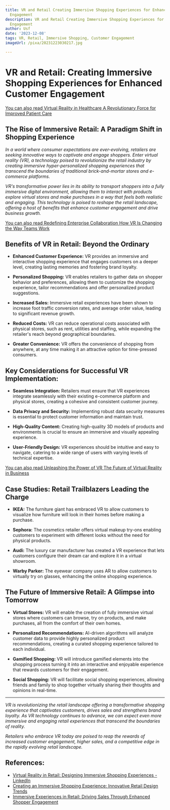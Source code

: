 ```yaml
---
title: VR and Retail Creating Immersive Shopping Experiences for Enhanced Customer
  Engagement
description: VR and Retail Creating Immersive Shopping Experiences for Enhanced Customer
  Engagement
author: Usf
date: '2023-12-08'
tags: VR, Retail, Immersive Shopping, Customer Engagement
imageUrl: /pixa/20231223030217.jpg

---
```

# VR and Retail: Creating Immersive Shopping Experiences for Enhanced Customer Engagement

[You can also  read Virtual Reality in Healthcare A Revolutionary Force for Improved Patient Care](Virtual%20Reality%20in%20Healthcare%20A%20Revolutionary%20Force%20for%20Improved%20Patient%20Care)


##  The Rise of Immersive  Retail:  A  Paradigm Shift in Shopping Experience

*In a  world where consumer expectations are ever-evolving, retailers are seeking innovative ways to captivate and engage shoppers. Enter virtual reality (VR), a technology  poised to revolutionize the retail industry by creating immersive hyper-personalized shopping experiences that transcend the boundaries of traditional brick-and-mortar stores and e-commerce platforms.*

*VR's transformative power lies  in its ability  to transport shoppers into  a fully immersive digital environment, allowing them  to interact with  products explore virtual stores  and make purchases in a way that feels both realistic and  engaging. This technology  is poised to reshape the retail landscape,  offering a host of benefits that enhance customer engagement and drive business growth.*

[You can also read Redefining Enterprise Collaboration How VR Is Changing the Way Teams Work](Redefining%20Enterprise%20Collaboration%20How%20VR%20Is%20Changing%20the%20Way%20Teams%20Work)


## Benefits of VR in Retail: Beyond the Ordinary

* **Enhanced Customer Experience:** VR provides an immersive and interactive shopping experience that engages customers on a  deeper level, creating lasting memories and fostering brand  loyalty.

* **Personalized Shopping:**  VR enables retailers to gather data on shopper behavior and preferences,  allowing them to customize the shopping experience, tailor recommendations and offer personalized product suggestions.

* **Increased Sales:** Immersive retail experiences  have been shown  to increase foot  traffic conversion rates, and average order value, leading  to significant  revenue growth.

* **Reduced Costs:** VR can reduce operational costs associated with physical stores, such as rent,  utilities and staffing, while expanding the retailer's reach beyond geographical boundaries.

*  **Greater Convenience:** VR offers the convenience of shopping  from anywhere,  at any time  making it  an attractive option for time-pressed consumers.

## Key Considerations for Successful VR  Implementation:

* **Seamless Integration:** Retailers must ensure that VR experiences integrate seamlessly with their existing e-commerce platform and physical stores, creating a cohesive and consistent customer  journey.

* **Data Privacy and Security:** Implementing robust data security measures is essential to protect customer information and maintain trust.

* **High-Quality Content:** Creating high-quality 3D models of products and environments is crucial to ensure an immersive and visually appealing experience.

* **User-Friendly Design:** VR experiences should  be intuitive and easy to  navigate, catering to a  wide range of users with varying levels of technical expertise.

[You can also  read Unleashing the  Power  of VR The Future of Virtual Reality  in Business](Unleashing%20the%20Power%20of%20VR%20The%20Future%20of%20Virtual%20Reality%20in%20Business)


## Case Studies: Retail Trailblazers Leading the Charge

* **IKEA:** The furniture giant has embraced VR to allow customers to visualize how furniture will look  in their homes  before making a  purchase.

* **Sephora:** The cosmetics retailer offers virtual makeup try-ons enabling customers to experiment with different looks without the  need for physical products.

* **Audi:** The luxury car manufacturer has created a VR experience that lets customers configure their dream car and explore it in a virtual showroom.

* **Warby Parker:** The  eyewear company uses AR to allow  customers to virtually try on glasses, enhancing the online shopping  experience.

## The Future of Immersive Retail: A Glimpse into Tomorrow

* **Virtual  Stores:** VR  will enable the creation of fully immersive virtual stores  where customers can browse, try on  products, and make  purchases, all from the comfort of their own homes.

*  **Personalized Recommendations:** AI-driven algorithms will analyze customer data  to provide highly personalized product recommendations, creating a  curated shopping experience tailored to each individual.

* **Gamified Shopping:** VR will introduce gamified elements into the  shopping process turning it into an interactive and enjoyable experience that  rewards customers for  their engagement.

* **Social  Shopping:** VR will facilitate social shopping  experiences, allowing friends and  family to shop together virtually sharing their thoughts and opinions in real-time.

---

*VR is revolutionizing the retail landscape offering a transformative shopping  experience that captivates customers, drives sales and strengthens brand loyalty.  As VR technology continues to  advance, we can expect even more immersive and engaging retail experiences that transcend the boundaries of  reality.*

*Retailers who embrace VR today are poised to reap the  rewards of increased customer engagement, higher sales, and a competitive edge in the rapidly evolving retail landscape.*

## References:
- [Virtual Reality in Retail: Designing Immersive Shopping Experiences - LinkedIn](https://www.linkedin.com/pulse/virtual-reality-retail-designing-immersive-shopping-felix-chandran-cxcqc?trk=article-ssr-frontend-pulse_more-articles_related-content-card)
- [Creating an Immersive Shopping Experience: Innovative Retail Design Trends](https://www.indiacadworks.com/blog/shopping-experience-with-retail-design/)
- [Immersive Experiences in Retail: Driving Sales Through Enhanced Shopper Engagement](https://coresight.com/research/immersive-experiences-in-retail-driving-sales-through-enhanced-shopper-engagement/)
